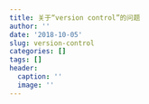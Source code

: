 ```yaml
---
title: 关于“version control”的问题
author: ''
date: '2018-10-05'
slug: version-control
categories: []
tags: []
header:
  caption: ''
  image: ''
---
```


